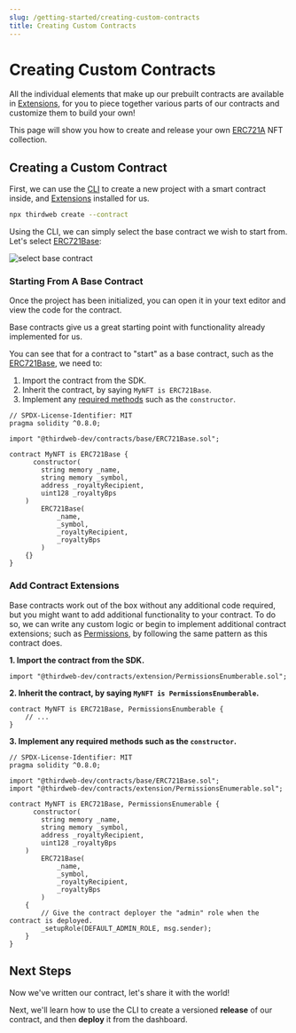 ```yaml
---
slug: /getting-started/creating-custom-contracts
title: Creating Custom Contracts
---
```



# Creating Custom Contracts

All the individual elements that make up our prebuilt contracts are available in [Extensions](/extensions),
for you to piece together various parts of our contracts and customize them to build your own!

This page will show you how to create and release your own [ERC721A](https://www.erc721a.org/) NFT collection.

## Creating a Custom Contract

First, we can use the [CLI](https://github.com/thirdweb-dev/thirdweb-cli) to create a new project with a smart contract inside, and [Extensions](/extensions) installed for us.

```bash
npx thirdweb create --contract
```

Using the CLI, we can simply select the base contract we wish to start from. Let's select [ERC721Base](/extensions/base-contracts/erc-721/erc721base):

![select base contract](./assets/npx-thirdweb-create-contract.png)

### Starting From A Base Contract

Once the project has been initialized, you can open it in your text editor and view the code for the contract.

Base contracts give us a great starting point with functionality already implemented for us.

You can see that for a contract to "start" as a base contract, such as the [ERC721Base](/extensions/base-contracts/erc-721/erc721base), we need to:

1. Import the contract from the SDK.
2. Inherit the contract, by saying `MyNFT is ERC721Base`.
3. Implement any [required methods](/extensions/base-contracts/erc-721/erc721base#implementing-the-contract-extension) such as the `constructor`.

```solidity title="MyNFT.sol"
// SPDX-License-Identifier: MIT
pragma solidity ^0.8.0;

import "@thirdweb-dev/contracts/base/ERC721Base.sol";

contract MyNFT is ERC721Base {
      constructor(
        string memory _name,
        string memory _symbol,
        address _royaltyRecipient,
        uint128 _royaltyBps
    )
        ERC721Base(
            _name,
            _symbol,
            _royaltyRecipient,
            _royaltyBps
        )
    {}
}
```

### Add Contract Extensions

Base contracts work out of the box without any additional code required, but you might want to add additional functionality to your contract.
To do so, we can write any custom logic or
begin to implement additional contract extensions; such as [Permissions](/extensions/features/permissions),
by following the same pattern as this contract does.

**1. Import the contract from the SDK.**

```solidity
import "@thirdweb-dev/contracts/extension/PermissionsEnumberable.sol";
```

**2. Inherit the contract, by saying `MyNFT is PermissionsEnumberable`.**

```solidity
contract MyNFT is ERC721Base, PermissionsEnumberable {
    // ...
}
```

**3. Implement any required methods such as the `constructor`.**

```solidity
// SPDX-License-Identifier: MIT
pragma solidity ^0.8.0;

import "@thirdweb-dev/contracts/base/ERC721Base.sol";
import "@thirdweb-dev/contracts/extension/PermissionsEnumerable.sol";

contract MyNFT is ERC721Base, PermissionsEnumerable {
      constructor(
        string memory _name,
        string memory _symbol,
        address _royaltyRecipient,
        uint128 _royaltyBps
    )
        ERC721Base(
            _name,
            _symbol,
            _royaltyRecipient,
            _royaltyBps
        )
    {
        // Give the contract deployer the "admin" role when the contract is deployed.
        _setupRole(DEFAULT_ADMIN_ROLE, msg.sender);
    }
}
```

## Next Steps

Now we've written our contract, let's share it with the world!

Next, we'll learn how to use the CLI to create a versioned **release** of our contract, and then **deploy** it from the dashboard.

<div className="row" style={{ marginBottom: 24 }}>
  <div className="col col--12" style={{ marginTop: 8 }}>
    <QuickstartCard
      name="Releasing & Deploying Custom Contracts"
      link="/getting-started/releasing-custom-contracts"
      image="/assets/icons/sdks.png"
    />
  </div>
</div>
